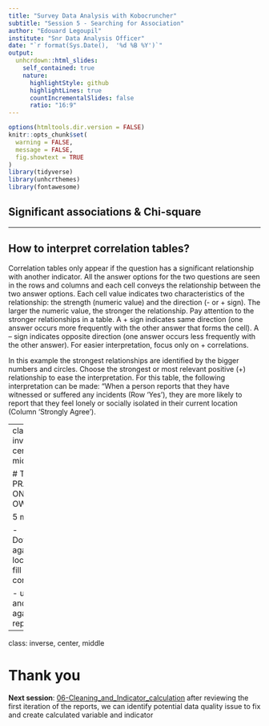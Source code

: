 ```yaml
---
title: "Survey Data Analysis with Kobocruncher"
subtitle: "Session 5 - Searching for Association"
author: "Edouard Legoupil"
institute: "Snr Data Analysis Officer"
date: "`r format(Sys.Date(),  '%d %B %Y')`"
output:
  unhcrdown::html_slides:
    self_contained: true
    nature:
      highlightStyle: github
      highlightLines: true
      countIncrementalSlides: false
      ratio: "16:9"
---
```


```r
options(htmltools.dir.version = FALSE)
knitr::opts_chunk$set(
  warning = FALSE,
  message = FALSE,
  fig.showtext = TRUE
)
library(tidyverse)
library(unhcrthemes)
library(fontawesome)
```


## Significant associations & Chi-square 

---

## How to interpret correlation tables? 



Correlation tables only appear if the question has a significant relationship with another indicator. All the answer options for the two questions are seen in the rows and columns and each cell conveys the relationship between the two answer options. Each cell value indicates two characteristics of the relationship: the strength (numeric value) and the direction (- or + sign). The larger the numeric value, the stronger the relationship. Pay attention to the stronger relationships in a table. A + sign indicates same direction (one answer occurs more frequently with the other answer that forms the cell). A – sign indicates opposite direction (one answer occurs less frequently with the other answer). For easier interpretation, focus only on + correlations.



In this example the strongest relationships are identified by the bigger numbers and circles. Choose the strongest or most relevant positive (+) relationship to ease the interpretation. For this table, the following interpretation can be made: “When a person reports that they have witnessed or suffered any incidents (Row ‘Yes’), they are more likely to report that they feel lonely or socially isolated in their current location (Column ‘Strongly Agree’).



---
class: inverse, center, middle

# TIME TO PRACTISE ON YOUR OWN 

5 minutes! 

 - Download again locally and fill in the correlation
 
 - upload and knit again your report
 
 
 
---
class: inverse, center, middle

# Thank you


__Next session__:  [06-Cleaning_and_Indicator_calculation](06-Cleaning_and_Indicator_calculation.html) after reviewing the first iteration of the reports, we can identify potential data quality issue to fix and create calculated variable and indicator 

